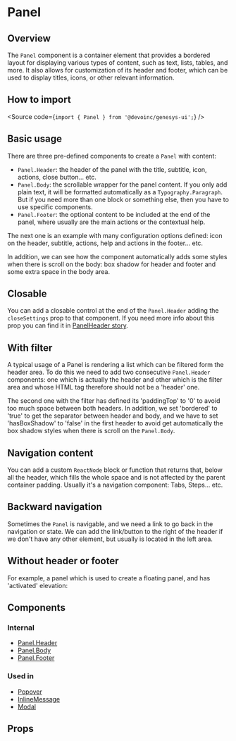

<Meta title="Components/Layout/Panel" />

# Panel

## Overview

The `Panel` component is a container element that provides a bordered layout for
displaying various types of content, such as text, lists, tables, and more.
It also allows for customization of its header and footer, which can be used to
display titles, icons, or other relevant information.

## How to import

<Source code={`import { Panel } from '@devoinc/genesys-ui';`} />

## Basic usage

There are three pre-defined components to create a `Panel` with content:

- `Panel.Header`: the header of the panel with the title, subtitle, icon, actions, close button... etc.
- `Panel.Body`: the scrollable wrapper for the panel content. If you only add plain text, it will be formatted
  automatically as a `Typography.Paragraph`. But if you need more than one block or something else, then you have to use
  specific components.
- `Panel.Footer`: the optional content to be included at the end of the panel, where usually are the main actions
  or the contextual help.

<Canvas of={Stories.Playground} />

The next one is an example with many configuration options defined: icon on the header, subtitle, actions,
help and actions in the footer... etc.

In addition, we can see how the component automatically adds some styles when there is scroll
on the body: box shadow for header and footer and some extra space in the body area.

<Canvas of={Stories.Complex} />

## Closable

You can add a closable control at the end of the `Panel.Header` adding the `closeSettings` prop to that component.
If you need more info about this prop you can find it in [PanelHeader story](?path=/story/components-layout-panel-components--header).

<Canvas of={Stories.Closable} />

## With filter

A typical usage of a Panel is rendering a list which can be filtered form the header area. To do this we need to add two
consecutive `Panel.Header` components: one which is actually the header and other which is the filter area and whose
HTML tag therefore should not be a 'header' one.

The second one with the filter has defined its 'paddingTop' to '0' to avoid too much space between both headers.
In addition, we set 'bordered' to 'true' to get the separator between header and body, and we have to set 'hasBoxShadow'
to 'false' in the first header to avoid get automatically the box shadow styles when there is scroll on the `Panel.Body`.

<Canvas of={Stories.Filterable} />

## Navigation content

You can add a custom `ReactNode` block or function that returns that, below all the header, which fills the whole space
and is not affected by the parent container padding. Usually it's a navigation component: Tabs, Steps... etc.

<Canvas of={Stories.WithNavigationContent} />

## Backward navigation

Sometimes the `Panel` is navigable, and we need a link to go back in the navigation or state. We can add the link/button
to the right of the header if we don't have any other element, but usually is located in the left area.

<Canvas of={Stories.BackwardNavigation} />

## Without header or footer

For example, a panel which is used to create a floating panel, and has 'activated' elevation:

<Canvas of={Stories.OnlyContent} />

## Components

### Internal

- [Panel.Header](?path=/story/components-layout-panel-components--header)
- [Panel.Body](?path=/story/components-layout-panel-components--body)
- [Panel.Footer](?path=/story/components-layout-panel-components--footer)

### Used in

- [Popover](?path=/story/components-layout-popover--overview)
- [InlineMessage](?path=/story/components-feedback-inlinemessage--overview)
- [Modal](?path=/docs/components-layout-modal--overview)

## Props

<ArgTypes of={Stories} />
